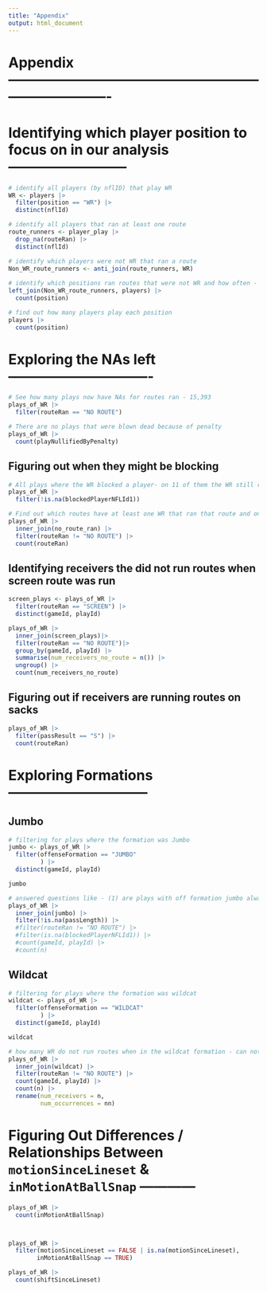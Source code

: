 ```yaml
---
title: "Appendix"
output: html_document
---
```


# Appendix ----------------------------------------------------------------------------

# Identifying which player position to focus on in our analysis --------------------------

```r
# identify all players (by nflID) that play WR 
WR <- players |> 
  filter(position == "WR") |> 
  distinct(nflId)

# identify all players that ran at least one route 
route_runners <- player_play |> 
  drop_na(routeRan) |> 
  distinct(nflId)

# identify which players were not WR that ran a route 
Non_WR_route_runners <- anti_join(route_runners, WR)
  
# identify which positions ran routes that were not WR and how often - notice there are QB, FB, TE, and RB as well
left_join(Non_WR_route_runners, players) |> 
  count(position)

# find out how many players play each position
players |> 
  count(position)
```

# Exploring the NAs left ------------------------------- 

```r
# See how many plays now have NAs for routes ran - 15,393
plays_of_WR |> 
  filter(routeRan == "NO ROUTE")

# There are no plays that were blown dead because of penalty
plays_of_WR |> 
  count(playNullifiedByPenalty)
```

## Figuring out when they might be blocking

```r
# All plays where the WR blocked a player- on 11 of them the WR still ran a route
plays_of_WR |> 
  filter(!is.na(blockedPlayerNFLId1))
```

```r
# Find out which routes have at least one WR that ran that route and one WR that did not run a route - makes sense that screen is one of the highest 
plays_of_WR |> 
  inner_join(no_route_ran) |> 
  filter(routeRan != "NO ROUTE") |> 
  count(routeRan)
```

## Identifying receivers the did not run routes when screen route was run
```r
screen_plays <- plays_of_WR |> 
  filter(routeRan == "SCREEN") |> 
  distinct(gameId, playId)

plays_of_WR |> 
  inner_join(screen_plays)|> 
  filter(routeRan == "NO ROUTE")|> 
  group_by(gameId, playId) |> 
  summarise(num_receivers_no_route = n()) |> 
  ungroup() |> 
  count(num_receivers_no_route)
```

## Figuring out if receivers are running routes on sacks
```r
plays_of_WR |> 
  filter(passResult == "S") |> 
  count(routeRan)
```

# Exploring Formations ------------------------------

## Jumbo 
```r

# filtering for plays where the formation was Jumbo
jumbo <- plays_of_WR |> 
  filter(offenseFormation == "JUMBO"
         ) |> 
  distinct(gameId, playId)

jumbo

# answered questions like - (1) are plays with off formation jumbo always runs (no) (2) how often in the jumbo formation do receivers run routes (3) how often do receivers block on jumbo plays
plays_of_WR |> 
  inner_join(jumbo) |> 
  filter(!is.na(passLength)) |> 
  #filter(routeRan != "NO ROUTE") |> 
  #filter(is.na(blockedPlayerNFLId1)) |> 
  #count(gameId, playId) |> 
  #count(n)

```

## Wildcat
```r

# filtering for plays where the formation was wildcat
wildcat <- plays_of_WR |> 
  filter(offenseFormation == "WILDCAT"
         ) |> 
  distinct(gameId, playId)

wildcat

# how many WR do not run routes when in the wildcat formation - can not remove wildcats because receivers are still running routes
plays_of_WR |> 
  inner_join(wildcat) |> 
  filter(routeRan != "NO ROUTE") |> 
  count(gameId, playId) |> 
  count(n) |> 
  rename(num_receivers = n,
         num_occurrences = nn)

```

# Figuring Out Differences / Relationships Between `motionSinceLineset` & `inMotionAtBallSnap` ------------

```r
plays_of_WR |> 
  count(inMotionAtBallSnap)



plays_of_WR |> 
  filter(motionSinceLineset == FALSE | is.na(motionSinceLineset),
        inMotionAtBallSnap == TRUE)

plays_of_WR |> 
  count(shiftSinceLineset)

```